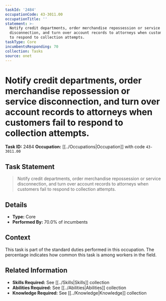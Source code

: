 ```yaml
---
taskId: '2484'
occupationCode: 43-3011.00
occupationTitle: ''
statement: >-
  Notify credit departments, order merchandise repossession or service
  disconnection, and turn over account records to attorneys when customers fail
  to respond to collection attempts.
taskType: Core
incumbentsResponding: 70
collection: Tasks
source: onet
---
```

# Notify credit departments, order merchandise repossession or service disconnection, and turn over account records to attorneys when customers fail to respond to collection attempts.

**Task ID:** 2484
**Occupation:** [[../Occupations|Occupation]] with code `43-3011.00`

## Task Statement

> Notify credit departments, order merchandise repossession or service disconnection, and turn over account records to attorneys when customers fail to respond to collection attempts.

## Details

- **Type:** Core
- **Performed By:** 70.0% of incumbents

## Context

This task is part of the standard duties performed in this occupation. The percentage indicates how common this task is among workers in the field.

## Related Information

- **Skills Required:** See [[../Skills|Skills]] collection
- **Abilities Required:** See [[../Abilities|Abilities]] collection
- **Knowledge Required:** See [[../Knowledge|Knowledge]] collection
